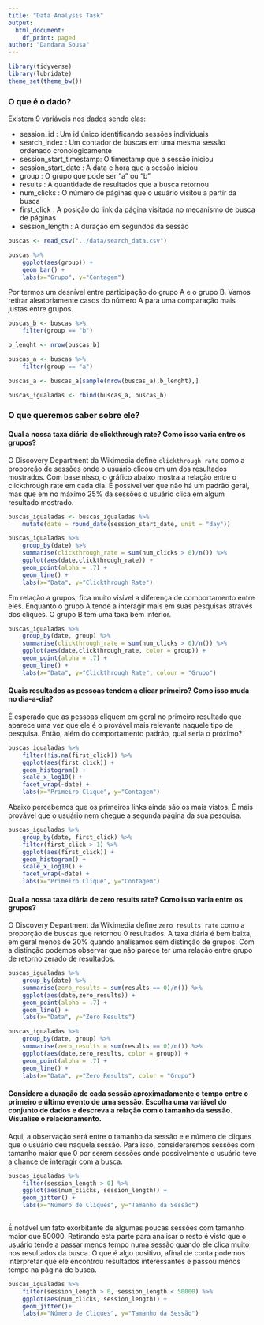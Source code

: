 ```yaml
---
title: "Data Analysis Task"
output:
  html_document:
    df_print: paged
author: "Dandara Sousa"
---
```



```r
library(tidyverse)
library(lubridate)
theme_set(theme_bw())
```

### O que é o dado?

Existem 9 variáveis nos dados sendo elas:

* session_id : Um id único identificando sessões individuais
* search_index : Um contador de buscas em uma mesma sessão ordenado cronologicamente
* session_start_timestamp: O timestamp que a sessão iniciou
* session_start_date : A data e hora que a sessão iniciou
* group : O grupo que pode ser "a" ou "b"
* results : A quantidade de resultados que a busca retornou
* num_clicks : O número de páginas que o usuário visitou a partir da busca
* first_click : A posição do link da página visitada no mecanismo de busca de páginas
* session_length : A duração em segundos da sessão

```r

buscas <- read_csv("../data/search_data.csv")

buscas %>%
    ggplot(aes(group)) +
    geom_bar() +
    labs(x="Grupo", y="Contagem") 

```

Por termos um desnível entre participação do grupo A e o grupo B. Vamos retirar aleatoriamente casos do número A para uma comparação mais justas entre grupos.

```r
buscas_b <- buscas %>%
    filter(group == "b")

b_lenght <- nrow(buscas_b)

buscas_a <- buscas %>%
    filter(group == "a")

buscas_a <- buscas_a[sample(nrow(buscas_a),b_lenght),]

buscas_igualadas <- rbind(buscas_a, buscas_b)
```


### O que queremos saber sobre ele?

#### Qual a nossa taxa diária de clickthrough rate? Como isso varia entre os grupos?

O Discovery Department da Wikimedia define `clickthrough rate` como a proporção de sessões onde o usuário clicou em um dos resultados mostrados. Com base nisso, o gráfico abaixo mostra a relação entre o clickthrough rate em cada dia. É possível ver que não há um padrão geral, mas que em no máximo 25% da sessões o usuário clica em algum resultado mostrado.

```r
buscas_igualadas <- buscas_igualadas %>%
    mutate(date = round_date(session_start_date, unit = "day"))

buscas_igualadas %>%
    group_by(date) %>%
    summarise(clickthrough_rate = sum(num_clicks > 0)/n()) %>%
    ggplot(aes(date,clickthrough_rate)) +
    geom_point(alpha = .7) +
    geom_line() +
    labs(x="Data", y="Clickthrough Rate") 
```

Em relação a grupos, fica muito visível a diferença de comportamento entre eles. Enquanto o grupo A tende a interagir mais em suas pesquisas através dos cliques. O grupo B tem uma taxa bem inferior.
```r
buscas_igualadas %>%
    group_by(date, group) %>%
    summarise(clickthrough_rate = sum(num_clicks > 0)/n()) %>%
    ggplot(aes(date,clickthrough_rate, color = group)) +
    geom_point(alpha = .7) +
    geom_line() +
    labs(x="Data", y="Clickthrough Rate", colour = "Grupo") 
```

#### Quais resultados as pessoas tendem a clicar primeiro? Como isso muda no dia-a-dia?

É esperado que as pessoas cliquem em geral no primeiro resultado que aparece uma vez que ele é o provável mais relevante naquele tipo de pesquisa. Então, além do comportamento padrão, qual seria o próximo?

```r
buscas_igualadas %>%
    filter(!is.na(first_click)) %>%
    ggplot(aes(first_click)) +
    geom_histogram() +
    scale_x_log10() +
    facet_wrap(~date) + 
    labs(x="Primeiro Clique", y="Contagem")
```

Abaixo percebemos que os primeiros links ainda são os mais vistos. É mais provável que o usuário nem chegue a segunda página da sua pesquisa.
```r
buscas_igualadas %>%
    group_by(date, first_click) %>%
    filter(first_click > 1) %>%
    ggplot(aes(first_click)) +
    geom_histogram() +
    scale_x_log10() +
    facet_wrap(~date) + 
    labs(x="Primeiro Clique", y="Contagem")
```


#### Qual a nossa taxa diária de zero results rate? Como isso varia entre os grupos?

O Discovery Department da Wikimedia define `zero results rate` como a proporção de buscas que retornou 0 resultados. A taxa diária é bem baixa, em geral menos de 20% quando analisamos sem distinção de grupos. Com a distinção podemos observar que não parece ter uma relação entre grupo de retorno zerado de resultados.

```r
buscas_igualadas %>%
    group_by(date) %>%
    summarise(zero_results = sum(results == 0)/n()) %>%
    ggplot(aes(date,zero_results)) +
    geom_point(alpha = .7) +
    geom_line() +
    labs(x="Data", y="Zero Results") 
```

```r
buscas_igualadas %>%
    group_by(date, group) %>%
    summarise(zero_results = sum(results == 0)/n()) %>%
    ggplot(aes(date,zero_results, color = group)) +
    geom_point(alpha = .7) +
    geom_line() +
    labs(x="Data", y="Zero Results", color = "Grupo") 
```


#### Considere a duração de cada sessão aproximadamente o tempo entre o primeiro e último evento de uma sessão. Escolha uma variável do conjunto de dados e descreva a relação com o tamanho da sessão. Visualise o relacionamento.

Aqui, a observação será entre o tamanho da sessão e e número de cliques que o usuário deu naquela sessão. Para isso, consideraremos sessões com tamanho maior que 0 por serem sessões onde possivelmente o usuário teve a chance de interagir com a busca.

```r
buscas_igualadas %>%
    filter(session_length > 0) %>%
    ggplot(aes(num_clicks, session_length)) +
    geom_jitter() +
    labs(x="Número de Cliques", y="Tamanho da Sessão") 
    
```

É notável um fato exorbitante de algumas poucas sessões com tamanho maior que 50000. Retirando esta parte para analisar o resto é visto que o usuário tende a passar menos tempo numa sessão quando ele clica muito nos resultados da busca. O que é algo positivo, afinal de conta podemos interpretar que ele encontrou resultados interessantes e passou menos tempo na página de busca.
```r
buscas_igualadas %>%
    filter(session_length > 0, session_length < 50000) %>%
    ggplot(aes(num_clicks, session_length)) +
    geom_jitter()+
    labs(x="Número de Cliques", y="Tamanho da Sessão") 
    
```
